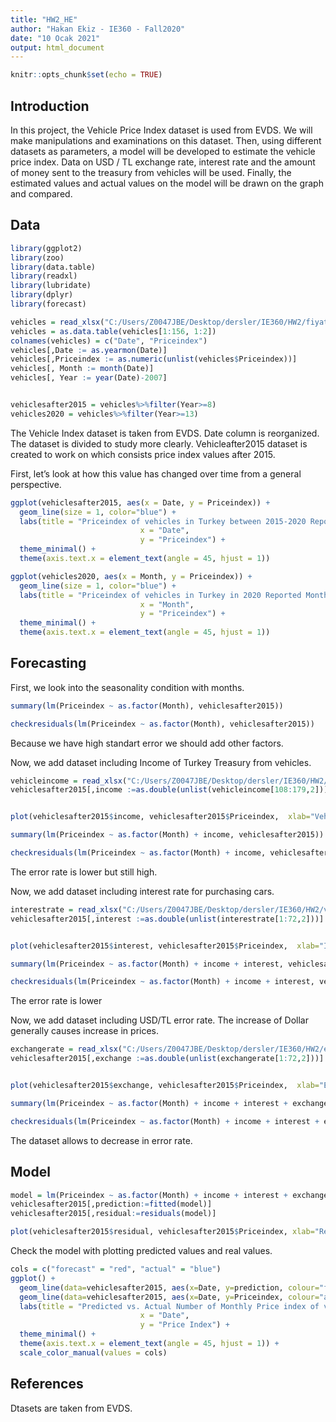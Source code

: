 ```yaml
---
title: "HW2_HE"
author: "Hakan Ekiz - IE360 - Fall2020"
date: "10 Ocak 2021"
output: html_document
---
```


```r
knitr::opts_chunk$set(echo = TRUE)
```

## Introduction

In this project, the Vehicle Price Index dataset is used from EVDS. We will make manipulations and examinations on this dataset. Then, using different datasets as parameters, a model will be developed to estimate the vehicle price index. Data on USD / TL exchange rate, interest rate and the amount of money sent to the treasury from vehicles will be used. Finally, the estimated values and actual values on the model will be drawn on the graph and compared.


## Data

```r
library(ggplot2)
library(zoo)
library(data.table)
library(readxl)
library(lubridate)
library(dplyr)
library(forecast)

vehicles = read_xlsx("C:/Users/Z0047JBE/Desktop/dersler/IE360/HW2/fiyatenedeksiarac.xlsx")
vehicles = as.data.table(vehicles[1:156, 1:2])
colnames(vehicles) = c("Date", "Priceindex")
vehicles[,Date := as.yearmon(Date)]
vehicles[,Priceindex := as.numeric(unlist(vehicles$Priceindex))]
vehicles[, Month := month(Date)]
vehicles[, Year := year(Date)-2007]


vehiclesafter2015 = vehicles%>%filter(Year>=8)
vehicles2020 = vehicles%>%filter(Year>=13)


```

The Vehicle Index dataset is taken from EVDS. Date column is reorganized. The dataset is divided to study more clearly. Vehicleafter2015 dataset is created to work on which consists price index values after 2015. 



First, let's look at how this value has changed over time from a general perspective.

```r
ggplot(vehiclesafter2015, aes(x = Date, y = Priceindex)) +
  geom_line(size = 1, color="blue") + 
  labs(title = "Priceindex of vehicles in Turkey between 2015-2020 Reported Monthly", 
                             x = "Date",
                             y = "Priceindex") +
  theme_minimal() +
  theme(axis.text.x = element_text(angle = 45, hjust = 1))
```

```r
ggplot(vehicles2020, aes(x = Month, y = Priceindex)) +
  geom_line(size = 1, color="blue") + 
  labs(title = "Priceindex of vehicles in Turkey in 2020 Reported Monthly", 
                             x = "Month",
                             y = "Priceindex") +
  theme_minimal() +
  theme(axis.text.x = element_text(angle = 45, hjust = 1))
```





## Forecasting 

First, we look into the seasonality condition with months. 
```r

summary(lm(Priceindex ~ as.factor(Month), vehiclesafter2015))


```


```r
checkresiduals(lm(Priceindex ~ as.factor(Month), vehiclesafter2015))

```
Because we have high standart error we should add other factors. 

Now, we add dataset including Income of Turkey Treasury from vehicles. 

```r
vehicleincome = read_xlsx("C:/Users/Z0047JBE/Desktop/dersler/IE360/HW2/hazine.xlsx")
vehiclesafter2015[,income :=as.double(unlist(vehicleincome[108:179,2]))]


plot(vehiclesafter2015$income, vehiclesafter2015$Priceindex,  xlab="VehicleIncome", ylab = "Monthly Vehiclepriceindex", main = "Monthly VehiclePriceindex vs monthly vehicle income (2015-2020)")

```

```r
summary(lm(Priceindex ~ as.factor(Month) + income, vehiclesafter2015))
```

```r
checkresiduals(lm(Priceindex ~ as.factor(Month) + income, vehiclesafter2015))
```
The error rate is lower but still high.


Now, we add dataset including interest rate for purchasing cars. 
```r
interestrate = read_xlsx("C:/Users/Z0047JBE/Desktop/dersler/IE360/HW2/vehicleinterestrates.xlsx")
vehiclesafter2015[,interest :=as.double(unlist(interestrate[1:72,2]))]


plot(vehiclesafter2015$interest, vehiclesafter2015$Priceindex,  xlab="Interestrate", ylab = "Monthly Vehiclepriceindex", main = "Monthly VehiclePriceindex vs monthly interestrate (2015-2020)")

```

```r
summary(lm(Priceindex ~ as.factor(Month) + income + interest, vehiclesafter2015))
```

```r
checkresiduals(lm(Priceindex ~ as.factor(Month) + income + interest, vehiclesafter2015))
```
The error rate is lower


Now, we add dataset including USD/TL error rate. The increase of Dollar generally causes increase in prices. 
```r
exchangerate = read_xlsx("C:/Users/Z0047JBE/Desktop/dersler/IE360/HW2/exchangerate.xlsx")
vehiclesafter2015[,exchange :=as.double(unlist(exchangerate[1:72,2]))]


plot(vehiclesafter2015$exchange, vehiclesafter2015$Priceindex,  xlab="ExchangeRate", ylab = "Monthly Vehiclepriceindex", main = "Monthly VehiclePriceindex vs monthly interestrate (2015-2020)")
```

```r
summary(lm(Priceindex ~ as.factor(Month) + income + interest + exchange, vehiclesafter2015))

```

```r
checkresiduals(lm(Priceindex ~ as.factor(Month) + income + interest + exchange, vehiclesafter2015))

```
The dataset allows to decrease in error rate.

## Model

```r
model = lm(Priceindex ~ as.factor(Month) + income + interest + exchange, vehiclesafter2015)
vehiclesafter2015[,prediction:=fitted(model)]
vehiclesafter2015[,residual:=residuals(model)]

plot(vehiclesafter2015$residual, vehiclesafter2015$Priceindex, xlab="Residuals", ylab = "Monthly Prrice Index of vEHİCLES", main = "Monthly Vehicle Price Index vs. Residuals of Proposed Model")

```

Check the model with plotting predicted values and real values. 


```r
cols = c("forecast" = "red", "actual" = "blue")
ggplot() +
  geom_line(data=vehiclesafter2015, aes(x=Date, y=prediction, colour="forecast"), lwd=1) +
  geom_line(data=vehiclesafter2015, aes(x=Date, y=Priceindex, colour="actual"), lwd=1) +
  labs(title = "Predicted vs. Actual Number of Monthly Price index of vehicles 2015-2020", 
                             x = "Date",
                             y = "Price Index") +
  theme_minimal() +
  theme(axis.text.x = element_text(angle = 45, hjust = 1)) +
  scale_color_manual(values = cols)
```

## References

Dtasets are taken from EVDS. 



